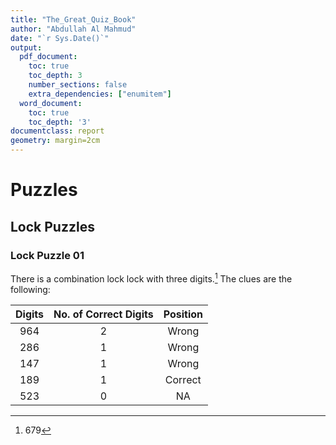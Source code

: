```yaml
---
title: "The_Great_Quiz_Book"
author: "Abdullah Al Mahmud"
date: "`r Sys.Date()`"
output:
  pdf_document:
    toc: true
    toc_depth: 3
    number_sections: false
    extra_dependencies: ["enumitem"]
  word_document:
    toc: true
    toc_depth: '3'
documentclass: report
geometry: margin=2cm
---
```


\newpage

\begingroup
\fontfamily{ppl}\fontsize{12}{16}\selectfont

# Puzzles

## Lock Puzzles

### Lock Puzzle 01

There is a combination lock lock with three digits.[^1] The clues are the following:

| Digits | No. of Correct Digits | Position |
|:---:|:---:|:---:|
| 964 | 2 | Wrong |
| 286 | 1 | Wrong |
| 147 | 1 | Wrong |
| 189 | 1 | Correct |
| 523 | 0 | NA |

[^1]: 679

\begin{enumerate}[label=(\alph*)]
\item 523 are removed by clue no. 5
\item 1 is removed by clue 3 \& 4 (can't be in right and wrong position simultaneously)
\item 8 is removed by clue 2 \& 4 (can't be in right and wrong position simultaneously)
\item 6 is correct digit by clue 2 (since 2 \& are wrong)
\item Position of 6 is 1st (by clue 1 \& 2, both wrong position)
\item 9 is the 3rd digit in solution by clue 4 (since 1 \& 8 are incorrect)
\item 4 is removed by clue 1 (since two correct digits are 9 \& 6)
\item The 2nd digit in solution is 7 (by clue 3 and since no other digit exists)
\end{enumerate}


\endgroup